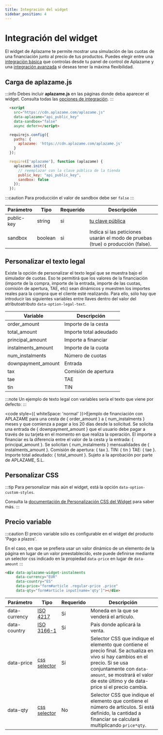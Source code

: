 ```yaml
---
title: Integración del widget
sidebar_position: 4
---
```


# Integración del widget
El widget de Aplazame te permite mostrar una simulación de las cuotas de una financiación junto al precio de tus productos. Puedes elegir entre una [integración básica](installment-payment#integración-básica) que controlas desde tu panel de control de Aplazame y una [integración avanzada](installment-payment#integración-avanzada) si deseas tener la máxima flexibilidad.

## Carga de aplazame.js

:::info
  Debes incluir <strong>aplazame.js</strong> en las páginas donde deba aparecer el widget. Consulta todas las <a href="../sdk-javascript/#integracion">opciones de integración</a>.
:::

<Tabs>
  <TabItem value="aplazame.js" label="aplazame.js">

```html
  <script
    src="https://cdn.aplazame.com/aplazame.js"
    data-aplazame="api_public_key"
    data-sandbox="false"
    async defer></script>
```
  </TabItem>
  <TabItem value="require" label="require.js" default>

  ```jsx
    requirejs.config({
      paths: {
        aplazame: 'https://cdn.aplazame.com/aplazame.js'
      }
    });

    require(['aplazame'], function (aplazame) {
      aplazame.init({
        // reemplazar con la clave pública de la tienda
        public_key: "api_public_key",
        sandbox: false
      });
    });
  ```
  </TabItem>
</Tabs>


:::caution
Para producción el valor de sandbox debe ser `false`
:::

|<t id="table.parameter">Parámetro</t> | <t id="table.type">Tipo</t> | <t id="table.required">Requerido</t> | <t id="table.description">Descripción</t>|
|---------|---------|---------|---------|
|public-key | string | si | [tu clave pública](https://vendors.aplazame.com)
|sandbox | boolean | si | Indica si las peticiones usarán el modo de pruebas (true) o producción (false).


## Personalizar el texto legal

Existe la opción de personalizar el texto legal que se muestra bajo el simulador de cuotas. Eso te permitirá que los valores de la financiación (importe de la compra, importe de la entrada, importe de las cuotas, comisión de apertura, TAE, etc) sean dinámicos y muestren los importes reales para la compra que el cliente esté realizando. Para ello, sólo hay que introducir las siguientes variables entre llaves dentro del valor del atributoatributo <code>data-option-legal-text</code>.

|<t id="table.Variable">Variable</t> | <t id="table.description">Descripción</t> |
--------- | ----
|order_amount | Importe de la cesta
|total_amount | Importe total adeudado
|principal_amount | Importe a financiar
|instalments_amount | Importe de la cuota
|num_instalments | Número de cuotas
|downpayment_amount | Entrada
|tax | Comisión de apertura
|tae | TAE
|tin | TIN

:::note
  Un ejemplo de texto legal con variables sería el texto que viene por defecto:
:::

<code style={{ whiteSpace: 'normal' }}>Ejemplo de financiación con APLAZAME para una cesta de &#123; order_amount &#125; a &#123; num_instalments  &#125; meses y que comienza a pagar a los 20 días desde la solicitud. Se solicita una entrada de &#123; downpayment_amount  &#125; que el usuario debe pagar a través de su tarjeta en el momento en que realiza la operación. El importe a financiar es la diferencia entre el valor de la cesta y la entrada: &#123; principal_amount  &#125;. Se solicitan &#123; num_instalments  &#125; mensualidades de &#123; instalments_amount  &#125;. Comisión de apertura: &#123; tax  &#125;. TIN: &#123; tin  &#125; TAE: &#123; tae  &#125;. Importe total adeudado: &#123; total_amount  &#125;. Sujeto a la aprobación por parte de APLAZAME, S.L.</code>

## Personalizar CSS

:::tip
  Para personalizar más aún el widget, está la opción <code>data-option-custom-styles</code>.

  Consulta la [documentación de Personalización CSS del Widget](./custom-styles/) para saber más.
:::


## Precio variable

:::caution
  El precio variable sólo es configurable en el widget del producto 'Pago a plazos'.

  En el caso, en que se prefiera usar un valor dinámico de un elemento de la página en lugar de un valor preestablecido, este puede definirse mediante un selector css indicado en la propiedad `data-price` en lugar de `data-amount`
:::

``` html
<div data-aplazame-widget-instalments
     data-currency="EUR"
     data-country="ES"
     data-price="form#article .regular-price .price"
     data-qty="form#article input[name='qty']"></div>
```

|<t id="table.parameter">Parámetro</t> | <t id="table.type">Tipo</t> | <t id="table.required">Requerido</t> | <t id="table.description">Descripción</t>|
|---------|---------|---------|---------|
|data-currency | [ISO 4217](https://es.wikipedia.org/wiki/ISO_4217) | Sí | Moneda en la que se venderá el artículo.
|data-country | [ISO 3166-1](https://es.wikipedia.org/wiki/ISO_3166-1) | Sí | País donde aplicará la venta.
|data-price | [css selector](https://developer.mozilla.org/en/docs/Web/Guide/CSS/Getting_started/Selectors) | Sí | Selector CSS que indique el elemento que contiene el precio final. Se actualiza en vivo si hay cambios en el precio. Si se usa conjuntamente con `data-amount`, se mostrará el valor de este último y de data-price si el precio cambia.
|data-qty | [css selector](https://developer.mozilla.org/en/docs/Web/Guide/CSS/Getting_started/Selectors) | No | Selector CSS que indique el elemento que contiene el número de artículos. Si está definido, la cantidad a financiar se calculará multiplicando `price*qty`.

